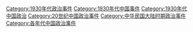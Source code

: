 [[Category:1930年代政治事件|Category:1930年代政治事件]]
[[Category:1930年代中国事件|Category:1930年代中国事件]]
[[Category:1930年代中国政治|Category:1930年代中国政治]]
[[Category:20世纪中国政治事件|Category:20世纪中国政治事件]]
[[Category:中华民国大陆时期政治事件|Category:中华民国大陆时期政治事件]]
[[Category:各年代中国政治事件|Category:各年代中国政治事件]]